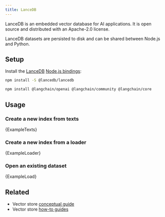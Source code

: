 ```yaml
---
title: LanceDB
---
```


LanceDB is an embedded vector database for AI applications. It is open source and distributed with an Apache-2.0 license.

LanceDB datasets are persisted to disk and can be shared between Node.js and Python.

## Setup

Install the [LanceDB](https://github.com/lancedb/lancedb) [Node.js bindings](https://www.npmjs.com/package/@lancedb/lancedb):

```bash npm2yarn
npm install -S @lancedb/lancedb
```

<IntegrationInstallTooltip></IntegrationInstallTooltip>

```bash npm2yarn
npm install @langchain/openai @langchain/community @langchain/core
```

## Usage

### Create a new index from texts


<CodeBlock language="typescript">{ExampleTexts}</CodeBlock>

### Create a new index from a loader


<CodeBlock language="typescript">{ExampleLoader}</CodeBlock>

### Open an existing dataset


<CodeBlock language="typescript">{ExampleLoad}</CodeBlock>

## Related

- Vector store [conceptual guide](/oss/python/concepts/#vectorstores)
- Vector store [how-to guides](/oss/python/how-to/#vectorstores)
